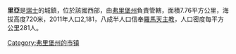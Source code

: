 '''里亞'''是[[瑞士|瑞士]]的城鎮，位於該國西部，由[[弗里堡州|弗里堡州]]負責管轄，面積7.76平方公里，海拔高度720米，2011年人口2,181，八成半人口信奉[[羅馬天主教|羅馬天主教]]，人口密度每平方公里281人。

{{Switzerland-geo-stub}}
[[Category:弗里堡州的市镇|Category:弗里堡州的市镇]]